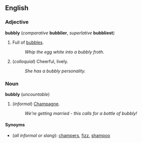 ==English==
===Adjective===
'''bubbly''' (''comparative'' '''bubblier''', ''superlative'' '''bubbliest''')

#Full of [[bubble]]s.
#:''Whip the egg white into a bubbly froth.''
#(''colloquial'') Cheerful, lively.
#:''She has a bubbly personality.''

===Noun===
'''bubbly''' (''uncountable'')

#(''informal'') [[Champagne]].
#:''We're getting married - this calls for a bottle of bubbly!''

====Synoyms====
*(''all informal or slang''): [[champers]], [[fizz]], [[shampoo]] <!-- see www.urbandictionary.com/define.php?term=Shampoo and www.probertencyclopaedia.com/ZS.HTM among others -->